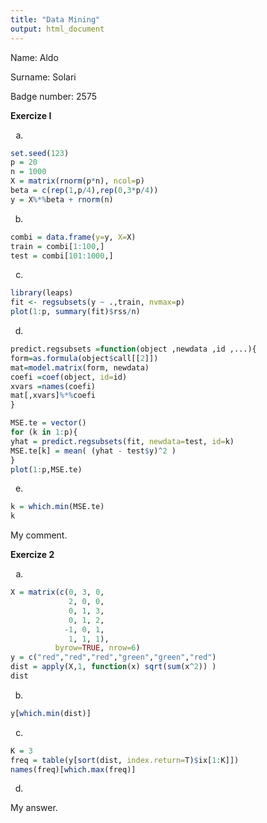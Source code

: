 ```yaml
---
title: "Data Mining"
output: html_document
---
```


Name: Aldo 

Surname: Solari

Badge number: 2575


**Exercize I**

a. 

```r
set.seed(123)
p = 20
n = 1000
X = matrix(rnorm(p*n), ncol=p)
beta = c(rep(1,p/4),rep(0,3*p/4))
y = X%*%beta + rnorm(n)
```

b.

```r
combi = data.frame(y=y, X=X)
train = combi[1:100,]
test = combi[101:1000,]
```

c. 

```r
library(leaps)
fit <- regsubsets(y ~ .,train, nvmax=p)
plot(1:p, summary(fit)$rss/n)
```

d.

```r
predict.regsubsets =function(object ,newdata ,id ,...){
form=as.formula(object$call[[2]])
mat=model.matrix(form, newdata)
coefi =coef(object, id=id)
xvars =names(coefi)
mat[,xvars]%*%coefi
}

MSE.te = vector()
for (k in 1:p){
yhat = predict.regsubsets(fit, newdata=test, id=k)
MSE.te[k] = mean( (yhat - test$y)^2 )
}
plot(1:p,MSE.te)
```

e.

```r
k = which.min(MSE.te)
k
```

My comment. 

**Exercize 2**

a.

```r
X = matrix(c(0, 3, 0,
             2, 0, 0, 
             0, 1, 3, 
             0, 1, 2,
            -1, 0, 1,
             1, 1, 1), 
          byrow=TRUE, nrow=6)
y = c("red","red","red","green","green","red")
dist = apply(X,1, function(x) sqrt(sum(x^2)) )
dist
```

b.

```r
y[which.min(dist)]
```

c.

```r
K = 3
freq = table(y[sort(dist, index.return=T)$ix[1:K]])
names(freq)[which.max(freq)]
```

d. 

My answer.  

